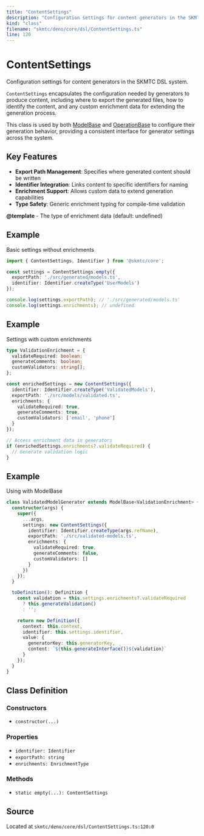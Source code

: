```yaml
---
title: "ContentSettings"
description: "Configuration settings for content generators in the SKMTC DSL system."
kind: "class"
filename: "skmtc/deno/core/dsl/ContentSettings.ts"
line: 120
---
```


# ContentSettings

Configuration settings for content generators in the SKMTC DSL system.

`ContentSettings` encapsulates the configuration needed by generators to
produce content, including where to export the generated files, how to
identify the content, and any custom enrichment data for extending
the generation process.

This class is used by both [ModelBase](./model-base.mdx) and [OperationBase](./operation-base.mdx)
to configure their generation behavior, providing a consistent interface
for generator settings across the system.

## Key Features

- **Export Path Management**: Specifies where generated content should be written
- **Identifier Integration**: Links content to specific identifiers for naming
- **Enrichment Support**: Allows custom data to extend generation capabilities
- **Type Safety**: Generic enrichment typing for compile-time validation


**@template** - The type of enrichment data (default: undefined)


## Example

Basic settings without enrichments
```typescript
import { ContentSettings, Identifier } from '@skmtc/core';

const settings = ContentSettings.empty({
  exportPath: './src/generated/models.ts',
  identifier: Identifier.createType('UserModels')
});

console.log(settings.exportPath); // './src/generated/models.ts'
console.log(settings.enrichments); // undefined
```


## Example

Settings with custom enrichments
```typescript
type ValidationEnrichment = {
  validateRequired: boolean;
  generateComments: boolean;
  customValidators: string[];
};

const enrichedSettings = new ContentSettings({
  identifier: Identifier.createType('ValidatedModels'),
  exportPath: './src/models/validated.ts',
  enrichments: {
    validateRequired: true,
    generateComments: true,
    customValidators: ['email', 'phone']
  }
});

// Access enrichment data in generators
if (enrichedSettings.enrichments?.validateRequired) {
  // Generate validation logic
}
```


## Example

Using with ModelBase
```typescript
class ValidatedModelGenerator extends ModelBase<ValidationEnrichment> {
  constructor(args) {
    super({
      ...args,
      settings: new ContentSettings({
        identifier: Identifier.createType(args.refName),
        exportPath: './src/validated-models.ts',
        enrichments: {
          validateRequired: true,
          generateComments: false,
          customValidators: []
        }
      })
    });
  }

  toDefinition(): Definition {
    const validation = this.settings.enrichments?.validateRequired
      ? this.generateValidation()
      : '';

    return new Definition({
      context: this.context,
      identifier: this.settings.identifier,
      value: {
        generatorKey: this.generatorKey,
        content: `${this.generateInterface()}${validation}`
      }
    });
  }
}
```

## Class Definition

### Constructors

- `constructor(...)`

### Properties

- `identifier: Identifier`
- `exportPath: string`
- `enrichments: EnrichmentType`

### Methods

- `static empty(...): ContentSettings`

## Source

Located at `skmtc/deno/core/dsl/ContentSettings.ts:120:0`
